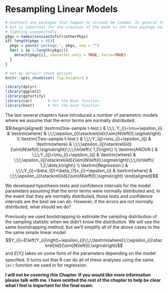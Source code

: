 # Resampling Linear Models
```r
# Unattach any packages that happen to already be loaded. In general this is unecessary
# but is important for the creation of the book to not have package namespaces
# fighting unexpectedly.
pkgs = names(sessionInfo()$otherPkgs)
if( length(pkgs > 0)){
  pkgs = paste('package:', pkgs, sep = "")
  for( i in 1:length(pkgs)){
    detach(pkgs[i], character.only = TRUE, force=TRUE)
  }
}

# Set my default chunk options 
knitr::opts_chunk$set( fig.height=3 )
```

```r
library(dplyr)
library(ggplot2)
library(ggfortify)
library(car)       # for the Boot function
library(boot)      # for the boot function
```

The last several chapters have introduced a number of parametric models where we assume that the error terms are normally distributed.
$$\begin{aligned}
  \textrm{One-sample t-test:}	& \;\;\; Y_{i}=\mu+\epsilon_{i}                      & \textrm{where} & \;\;\;\epsilon_{i}\stackrel{iid}{\sim}N\left(0,\sigma\right) \\
  \textrm{Two-sample t-test:}	&	\;\;\;Y_{ij}=\mu_{i}+\epsilon_{ij}                & \textrm{where} & \;\;\;\epsilon_{ij}\stackrel{iid}{\sim}N\left(0,\sigma\right)\;\;\;i\in\left\{ 1,2\right\} \\
  \textrm{ANOVA:}		          & \;\;\;Y_{ij}=\mu_{i}+\epsilon_{ij}                & \textrm{where} & \;\;\;\epsilon_{ij}\stackrel{iid}{\sim}N\left(0,\sigma\right)\;\;\;i\in\left\{ 1,2,\dots,k\right\} \\
  \textrm{Regression:}		    & \;\;\;Y_{i}=\beta_{0}+\beta_{1}x_{i}+\epsilon_{i} & \textrm{where} & \;\;\;\epsilon_{i}\stackrel{iid}{\sim}N\left(0,\sigma\right)
  \end{aligned}$$

We developed hypothesis tests and confidence intervals for the model parameters assuming that the error terms were normally distributed and, in the event that they are normally distributed, those tests and confidence intervals are the best we can do. However, if the errors are not normally distributed, what should we do?

Previously we used bootstrapping to estimate the sampling distribution of the sampling statistic when we didn't know the distribution. We will use the same bootstrapping method, but we'll simplify all of the above cases to the the same simple linear model 
$$Y_{i}=E\left(Y_{i}\right)+\epsilon_{i}\;\;\;\textrm{where}\;\;\epsilon_{i}\stackrel{iid}{\sim}N\left(0,\sigma\right)$$ 
and $E\left(Y_{i}\right)$ takes on some form of the parameters depending on the model specified. It turns out that R can do all of these analyses using the same `lm()` function we used in for regression.

**I will not be covering this Chapter.  If you would like more information please talk with me.  I have omitted the rest of the chapter to help be clear what I feel is important for the final exam.**